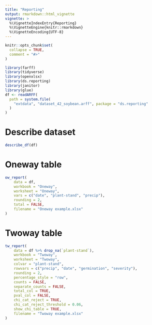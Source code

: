 ```yaml
---
title: "Reporting"
output: rmarkdown::html_vignette
vignette: >
  %\VignetteIndexEntry{Reporting}
  %\VignetteEngine{knitr::rmarkdown}
  %\VignetteEncoding{UTF-8}
---
```


```r
knitr::opts_chunk$set(
  collapse = TRUE,
  comment = "#>"
)
```

```r
library(farff)
library(tidyverse)
library(openxlsx)
library(ds.reporting)
library(janitor)
library(glue)
df <- readARFF(
  path = system.file(
    "extdata", "dataset_42_soybean.arff", package = "ds.reporting"
  )
)
```

# Describe dataset

```r
describe_df(df)
```

# Oneway table

```r
ow_report(
    data = df,
    workbook = "Oneway",
    worksheet = "Oneway",
    vars = c("date", "plant-stand", "precip"),
    rounding = 2,
    total = FALSE,
    filename = "Oneway example.xlsx"
)
```

# Twoway table

```r
tw_report(
    data = df %>% drop_na(`plant-stand`),
    workbook = "Twoway",
    worksheet = "Twoway",
    colvar = "plant-stand",
    rowvars = c("precip", "date", "germination", "severity"),
    rounding = 2,
    percentage_style = "row",
    counts = FALSE,
    separate_counts = FALSE,
    total_col = TRUE,
    pval_col = FALSE,
    chi_cat_reject = TRUE,
    chi_cat_reject_threshold = 0.06,
    show_chi_table = TRUE,
    filename = "Twoway example.xlsx"
)
```
